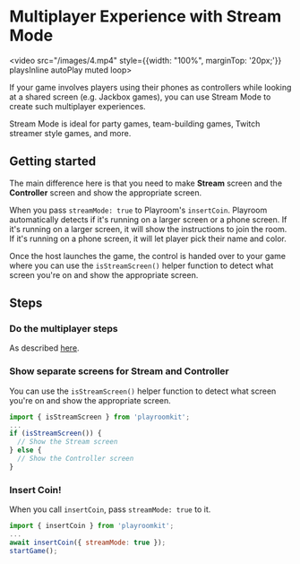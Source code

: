 
# Multiplayer Experience with Stream Mode
<video src="/images/4.mp4" style={{width: "100%", marginTop: '20px;'}} playsInline autoPlay muted loop>
</video>

If your game involves players using their phones as controllers while looking at a shared screen (e.g. Jackbox games), you can use Stream Mode to create such multiplayer experiences. 

Stream Mode is ideal for party games, team-building games, Twitch streamer style games, and more.

## Getting started

The main difference here is that you need to make **Stream** screen and the **Controller** screen and show the appropriate screen.

When you pass `streamMode: true` to Playroom's `insertCoin`. Playroom automatically detects if it's running on a larger screen or a phone screen. If it's running on a larger screen, it will show the instructions to join the room. If it's running on a phone screen, it will let player pick their name and color.

Once the host launches the game, the control is handed over to your game where you can use the `isStreamScreen()` helper function to detect what screen you're on and show the appropriate screen.

## Steps

<Steps>

### Do the multiplayer steps
As described [here](/multiplayer#steps).

### Show separate screens for Stream and Controller
You can use the `isStreamScreen()` helper function to detect what screen you're on and show the appropriate screen.

```js
import { isStreamScreen } from 'playroomkit';
...
if (isStreamScreen()) {
  // Show the Stream screen
} else {
  // Show the Controller screen
}
```

### Insert Coin!
When you call `insertCoin`, pass `streamMode: true` to it.

```js
import { insertCoin } from 'playroomkit';
...
await insertCoin({ streamMode: true });
startGame();
```

</Steps>
